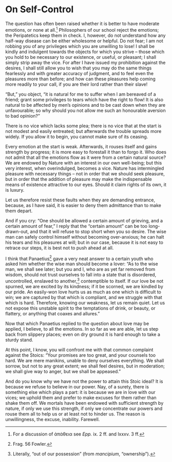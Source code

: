 # On Self-Control

The question has often been raised whether it is better to have moderate emotions, or none at all.[^116-1]
Philosophers of our school reject the emotions; the Peripatetics keep them in check.
I, however, do not understand how any half-way disease can be either wholesome or helpful.
Do not fear; I am not robbing you of any privileges which you are unwilling to lose!
I shall be kindly and indulgent towards the objects for which you strive -- those which you hold to be necessary to our existence, or useful, or pleasant; I shall simply strip away the vice.
For after I have issued my prohibition against the desires, I shall still allow you to wish that you may do the same things fearlessly and with greater accuracy of judgment, and to feel even the pleasures more than before; and how can these pleasures help coming more readily to your call, if you are their lord rather than their slave!

"But," you object, "it is natural for me to suffer when I am bereaved of a friend; grant some privileges to tears which have the right to flow!
It is also natural to be affected by men's opinions and to be cast down when they are unfavourable; so why should you not allow me such an honourable aversion to bad opinion?"

There is no vice which lacks some plea; there is no vice that at the start is not modest and easily entreated; but afterwards the trouble spreads more widely.
If you allow it to begin, you cannot make sure of its ceasing.

Every emotion at the start is weak.
Afterwards, it rouses itself and gains strength by progress; it is more easy to forestall it than to forgo it.
Who does not admit that all the emotions flow as it were from a certain natural source?
We are endowed by Nature with an interest in our own well-being; but this very interest, when overindulged, becomes a vice.
Nature has intermingled pleasure with necessary things -- not in order that we should seek pleasure, but in order that the addition of pleasure may make the indispensable means of existence attractive to our eyes.
Should it claim rights of its own, it is luxury.

Let us therefore resist these faults when they are demanding entrance, because, as I have said, it is easier to deny them admittance than to make them depart.

And if you cry: "One should be allowed a certain amount of grieving, and a certain amount of fear," I reply that the "certain amount" can be too long-drawn-out, and that it will refuse to stop short when you so desire.
The wise man can safely control himself without becoming over-anxious; he can halt his tears and his pleasures at will; but in our case, because it is not easy to retrace our steps, it is best not to push ahead at all.

I think that Panaetius[^116-2] gave a very neat answer to a certain youth who asked him whether the wise man should become a lover: "As to the wise man, we shall see later; but you and I, who are as yet far removed from wisdom, should not trust ourselves to fall into a state that is disordered, uncontrolled, enslaved to another,[^116-3] contemptible to itself.
If our love be not spurned, we are excited by its kindness; if it be scorned, we are kindled by our pride.
An easily-won love hurts us as much as one which is difficult to win; we are captured by that which is compliant, and we struggle with that which is hard.
Therefore, knowing our weakness, let us remain quiet.
Let us not expose this unstable spirit to the temptations of drink, or beauty, or flattery, or anything that coaxes and allures."

Now that which Panaetius replied to the question about love may be applied, I believe, to all the emotions.
In so far as we are able, let us step back from slippery places; even on dry ground it is hard enough to take a sturdy stand.

At this point, I know, you will confront me with that common complaint against the Stoics: "Your promises are too great, and your counsels too hard.
We are mere manikins, unable to deny ourselves everything.
We shall sorrow, but not to any great extent; we shall feel desires, but in moderation; we shall give way to anger, but we shall be appeased."

And do you know why we have not the power to attain this Stoic ideal?
It is because we refuse to believe in our power.
Nay, of a surety, there is something else which plays a part: it is because we are in love with our vices; we uphold them and prefer to make excuses for them rather than shake them off.
We mortals have been endowed with sufficient strength by nature, if only we use this strength, if only we concentrate our powers and rouse them all to help us or at least not to hinder us.
The reason is unwillingness, the excuse, inability.
Farewell.


[^116-1]: For a discussion of ἀπάθεια see *Epp.* ix. 2 ff. and lxxxv. 3 ff.

[^116-2]: Frag. 56 Fowler.

[^116-3]: Literally, "out of our possession" (from *mancipium*, "ownership").
